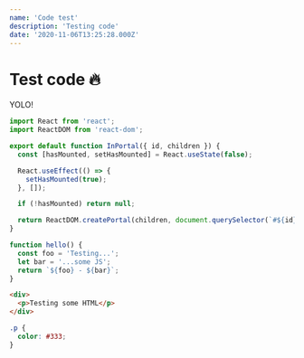 ```yaml
---
name: 'Code test'
description: 'Testing code'
date: '2020-11-06T13:25:28.000Z'
---
```


# Test code 🔥

<TextGlitch>YOLO!</TextGlitch>

```jsx
import React from 'react';
import ReactDOM from 'react-dom';

export default function InPortal({ id, children }) {
  const [hasMounted, setHasMounted] = React.useState(false);

  React.useEffect(() => {
    setHasMounted(true);
  }, []);

  if (!hasMounted) return null;

  return ReactDOM.createPortal(children, document.querySelector(`#${id}`));
}
```

```js
function hello() {
  const foo = 'Testing...';
  let bar = '...some JS';
  return `${foo} - ${bar}`;
}
```

```html
<div>
  <p>Testing some HTML</p>
</div>
```

```css
.p {
  color: #333;
}
```
